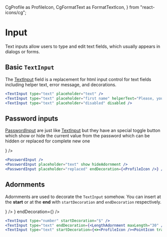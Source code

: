  CgProfile as ProfileIcon,
  CgFormatText as FormatTextIcon,
} from "react-icons/cg";

<Meta title="docs/forms/Input" />

<style>{`
  .example {
    padding: 2rem;
    display: flex;
    flex-flow: row wrap;
    justify-content: space-evenly;
    border: 1px solid #cbd5e1;
    border-radius: 1rem;
  }
`}</style>

# Input

Text inputs allow users to type and edit text fields, which usually appears in dialogs or forms.

## Basic `TextInput`

The [TextInput](?path=/docs/components-forms-input--text) field is a replacement for html input control for text fields including helper text, error message, and decorations.

<div className="example">
  <TextInput type="text" placeholder="text" />
  <TextInput
    type="text"
    placeholder="first name"
    helperText="Please, your first name"
  />
  <TextInput type="text" placeholder="disabled" disabled />
</div>

```jsx
<TextInput type="text" placeholder="text" />
<TextInput type="text" placeholder="first name" helperText="Please, your first name" />
<TextInput type="text" placeholder="disabled" disabled />
```

## Password inputs

[PasswordInput](?path=/docs/components-forms-input--password) are just like [TextInput](#basic-textinput) but they have an special toggle button which show or hide the current value from the password which can be hidden or replaced for complete new one

<div className="example">
  <PasswordInput />
  <PasswordInput placeholder="text" show hideAdornment />
  <PasswordInput placeholder="replaced" endDecoration={<ProfileIcon />} />
</div>

```jsx
<PasswordInput />
<PasswordInput placeholder="text" show hideAdornment />
<PasswordInput placeholder="replaced" endDecoration={<ProfileIcon />} />
```

## Adornments

Adornments are used to decorate the `TextInput` somehow. You can insert at the **start** or at the **end** with `startDecoration` and `endDecoration` respectively.

<div className="example">
  <TextInput type="number" startDecoration="$" />
  <TextInput type="text" endDecoration={<LengthAdornment maxLength="30" />} />
  <TextInput
    type="text"
    startDecoration={
      <>
        <ProfileIcon />
        <PointIcon transform="rotate(90)" />
      </>
    }
    endDecoration={<FormatTextIcon />}
  />
</div>

```jsx
<TextInput type="number" startDecoration="$" />
<TextInput type="text" endDecoration={<LengthAdornment maxLength="30" />} />
<TextInput type="text" startDecoration={<><ProfileIcon /><PointIcon transform="rotate(90)" /></> } endDecoration={<FormatTextIcon />}/>
```
